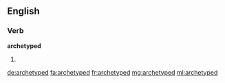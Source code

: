 ==English==

===Verb===
'''archetyped'''

# {{en-past of|archetype}}

[[de:archetyped]]
[[fa:archetyped]]
[[fr:archetyped]]
[[mg:archetyped]]
[[ml:archetyped]]